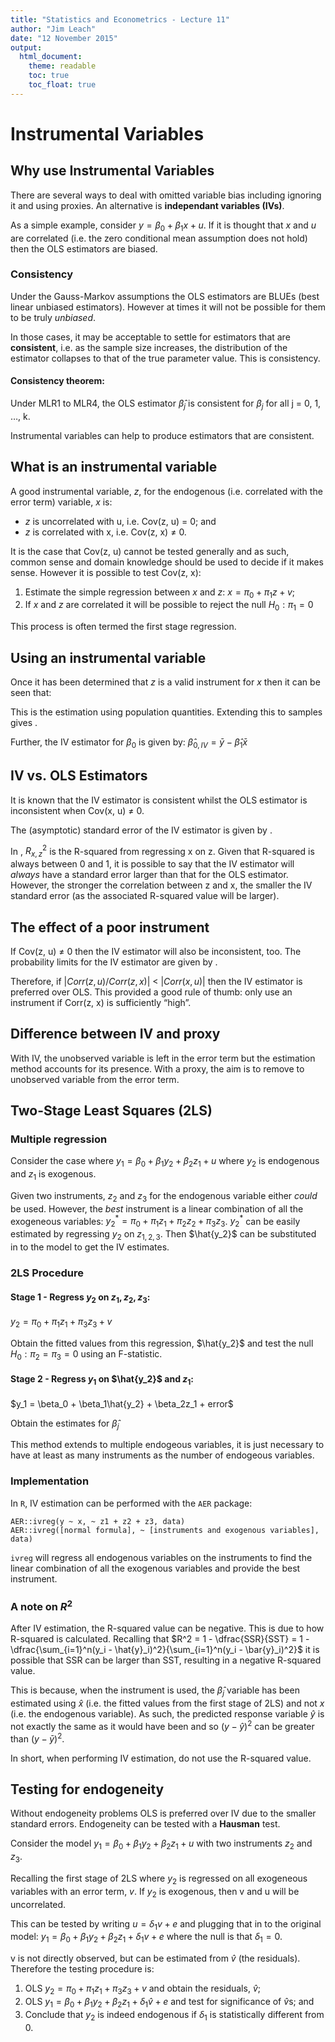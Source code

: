 ```yaml
---
title: "Statistics and Econometrics - Lecture 11"
author: "Jim Leach"
date: "12 November 2015"
output:   
  html_document:     
    theme: readable     
    toc: true     
    toc_float: true
---
```


# Instrumental Variables

## Why use Instrumental Variables

There are several ways to deal with omitted variable bias including ignoring it and using proxies. An alternative is __independant variables (IVs)__.

As a simple example, consider $y = \beta_0 + \beta_1x + u$. If it is thought that $x$ and $u$ are correlated (i.e. the zero conditional mean assumption does not hold) then the OLS estimators are biased.

### Consistency

Under the Gauss-Markov assumptions the OLS estimators are BLUEs (best linear unbiased estimators). However at times it will not be possible for them to be truly _unbiased_. 

In those cases, it may be acceptable to settle for estimators that are __consistent__, i.e. as the sample size increases, the distribution of the estimator collapses to that of the true parameter value. This is consistency. 

#### Consistency theorem:

Under MLR1 to MLR4, the OLS estimator $\hat\beta_j$ is consistent for $\beta_j$ for all j = 0, 1, ..., k.

Instrumental variables can help to produce estimators that are consistent.

## What is an instrumental variable

A good instrumental variable, $z$, for the endogenous (i.e. correlated with the error term) variable, $x$ is:

* $z$ is uncorrelated with u, i.e. Cov(z, u) = 0; and
* $z$ is correlated with x, i.e. Cov(z, x) $\neq$ 0.

It is the case that Cov(z, u) cannot be tested generally and as such, common sense and domain knowledge should be used to decide if it makes sense. However it is possible to test Cov(z, x):

1. Estimate the simple regression between $x$ and $z$: $x = \pi_0 + \pi_1z + v$;
2. If $x$ and $z$ are correlated it will be possible to reject the null $H_0 : \pi_1 = 0$

This process is often termed the first stage regression.

## Using an instrumental variable

Once it has been determined that $z$ is a valid instrument for $x$ then it can be seen that:

\begin{equation}
\begin{split}
Cov(z, y) = Cov(z, \beta_0 + \beta_1x_ + u)\\
Cov(z, y) = Cov(z, \beta_0) + Cov(z, \beta_1x) + Cov(z, u) \\
Cov(z, y) = \beta_1Cov(z, x) + Cov(z, u) \rightarrow \beta_1 = \dfrac{Cov(z, y)}{Cov(z, x)}
\end{split}
\end{equation}

This is the estimation using population quantities. Extending this to samples gives \eqref{eq:beta_iv}.

\begin{equation} \label{eq:beta_iv}
\hat\beta_{1, IV} = \dfrac{\sum_{i=1}^n(z_i - \bar{z})(y_i - \bar{y})}{\sum_{i=1}^n(z_i - \bar{z})(x_i - \bar{x})}
\end{equation}

Further, the IV estimator for $\beta_0$ is given by: $\hat\beta_{0,IV} = \bar{y} - \hat\beta_1\bar{x}$

## IV vs. OLS Estimators

It is known that the IV estimator is consistent whilst the OLS estimator is inconsistent when Cov(x, u) $\neq$ 0. 

The (asymptotic) standard error of the IV estimator is given by \eqref{eq:iv_se}.

\begin{equation} \label{eq:iv_se}
se(\hat\beta_{1, IV}) = \dfrac{\hat\sigma^2}{SST_xR^2_{x, z}} = \dfrac{se(\hat\beta_{1, OLS})}{R^2_{x, z}}
\end{equation}

In \eqref{eq:iv_se}, $R^2_{x, z}$ is the R-squared from regressing x on z. Given that R-squared is always between 0 and 1, it is possible to say that the IV estimator will _always_ have a standard error larger than that for the OLS estimator. However, the stronger the correlation between z and x, the smaller the IV standard error (as the associated R-squared value will be larger).

## The effect of a poor instrument

If Cov(z, u) $\neq$ 0 then the IV estimator will also be inconsistent, too. The probability limits for the IV estimator are given by \eqref{eq:limits}.

\begin{equation} \label{eq:limits}
\begin{split}
\hat\beta_{1, IV} \rightarrow \beta_1 + \dfrac{Corr(z, u)}{Corr(z, x)}.\dfrac{\sigma_u}{\sigma_x}\\
\hat\beta_{OLS} \rightarrow \beta_1 + Corr(z, u).\dfrac{\sigma_u}{\sigma_x}
\end{split}
\end{equation}

Therefore, if $|Corr(z, u)/Corr(z, x)|$ < $|Corr(x, u)|$ then the IV estimator is preferred over OLS. This provided a good rule of thumb: only use an instrument if Corr(z, x) is sufficiently "high".

## Difference between IV and proxy

With IV, the unobserved variable is left in the error term but the estimation method accounts for its presence. With a proxy, the aim is to remove to unobserved variable from the error term.

## Two-Stage Least Squares (2LS)

### Multiple regression

Consider the case where $y_1 = \beta_0 + \beta_1y_2 + \beta_2z_1 + u$ where $y_2$ is endogenous and $z_1$ is exogenous. 

Given two instruments, $z_2$ and $z_3$ for the endogenous variable either _could_ be used. However, the _best_ instrument is a linear combination of all the exogeneous variables: $y_2^* = \pi_0 + \pi_1z_1 + \pi_2z_2 + \pi_3z_3$. $y_2^*$ can be easily estimated by regressing $y_2$ on $z_{1, 2, 3}$. Then $\hat{y_2}$ can be substituted in to the model to get the IV estimates.

### 2LS Procedure

#### Stage 1 - Regress $y_2$ on $z_1, z_2, z_3$: 

$y_2 = \pi_0 + \pi_1z_1 + \pi_3z_3 + v$

Obtain the fitted values from this regression, $\hat{y_2}$ and test the null $H_0 : \pi_2 = \pi_3 = 0$ using an F-statistic.

#### Stage 2 - Regress $y_1$ on $\hat{y_2}$ and $z_1$:

$y_1 = \beta_0 + \beta_1\hat{y_2} + \beta_2z_1 + error$

Obtain the estimates for $\hat\beta_j$

This method extends to multiple endogeous variables, it is just necessary to have at least as many instruments as the number of endogeous variables.

### Implementation 

In `R`, IV estimation can be performed with the `AER` package:

```
AER::ivreg(y ~ x, ~ z1 + z2 + z3, data)
AER::ivreg([normal formula], ~ [instruments and exogenous variables], data)
```
`ivreg` will regress all endogenous variables on the instruments to find the linear combination of all the exogenous variables and provide the best instrument. 

### A note on $R^2$

After IV estimation, the R-squared value can be negative. This is due to how R-squared is calculated. Recalling that $R^2 = 1 - \dfrac{SSR}{SST} = 1 - \dfrac{\sum_{i=1}^n(y_i - \hat{y}_i)^2}{\sum_{i=1}^n(y_i - \bar{y}_i)^2}$ it is possible that SSR can be larger than SST, resulting in a negative R-squared value.

This is because, when the instrument is used, the $\hat\beta_j$ variable has been estimated using $\hat{x}$ (i.e. the fitted values from the first stage of 2LS) and not $x$ (i.e. the endogenous variable). As such, the predicted response variable $\hat{y}$ is not exactly the same as it would have been and so $(y - \hat{y})^2$ can be greater than $(y - \bar{y})^2$.

In short, when performing IV estimation, do not use the R-squared value.

## Testing for endogeneity

Without endogeneity problems OLS is preferred over IV due to the smaller standard errors. Endogeneity can be tested with a __Hausman__ test.

Consider the model $y_1 = \beta_0 + \beta_1y_2 + \beta_2z_1 + u$ with two instruments $z_2$ and $z_3$.

Recalling the first stage of 2LS where $y_2$ is regressed on all exogeneous variables with an error term, $v$. If $y_2$ is exogenous, then v and u will be uncorrelated.

This can be tested by writing $u = \delta_1v + e$ and plugging that in to the original model: $y_1 = \beta_0 + \beta_1y_2 + \beta_2z_1 + \delta_1v + e$ where the null is that $\delta_1 = 0$.

v is not directly observed, but can be estimated from $\hat{v}$ (the residuals). Therefore the testing procedure is:

1. OLS $y_2 = \pi_0 + \pi_1z_1 + \pi_3z_3 + v$ and obtain the residuals, $\hat{v}$;
2. OLS $y_1 = \beta_0 + \beta_1y_2 + \beta_2z_1 + \delta_1\hat{v} + e$ and test for significance of $\hat{v}$s; and
3. Conclude that $y_2$ is indeed endogenous if $\delta_1$ is statistically different from 0.



